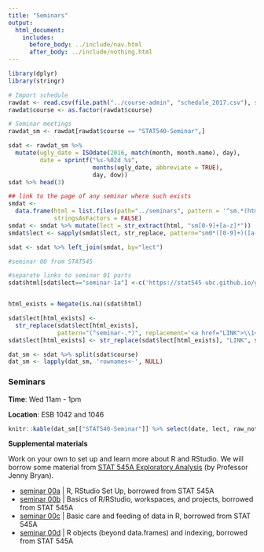 ```yaml
---
title: "Seminars"
output:
  html_document:
    includes:
      before_body: ../include/nav.html
      after_body: ../include/nothing.html
---
```



```r
library(dplyr)
library(stringr)
```

```r
# Import schedule
rawdat <- read.csv(file.path("../course-admin", "schedule_2017.csv"), stringsAsFactors = FALSE, colClasses = list(course = 'factor', dow = 'factor'))
rawdat$course <- as.factor(rawdat$course)

# Seminar meetings 
rawdat_sm <- rawdat[rawdat$course == "STAT540-Seminar",]

sdat <- rawdat_sm %>%
  mutate(ugly_date = ISOdate(2016, match(month, month.name), day),
         date = sprintf("%s-%02d %s",
                        months(ugly_date, abbreviate = TRUE),
                        day, dow))
sdat %>% head(3)

## link to the page of any seminar where such exists
smdat <-
  data.frame(html = list.files(path="../seminars", pattern = '^sm.*(html|pdf)$', full.names=TRUE),
             stringsAsFactors = FALSE)
smdat <- smdat %>% mutate(lect = str_extract(html, "sm[0-9]+[a-z]*"))
smdat$lect <- sapply(smdat$lect, str_replace, pattern="sm0*([0-9]+)([a-z]*)", replacement="seminar-\\1\\2")

sdat <- sdat %>% left_join(smdat, by="lect")

#seminar 00 from STAT545

#separate links to seminar 01 parts
sdat$html[sdat$lect=="seminar-1a"] <-c('https://stat545-ubc.github.io/git01_git-install.html')


html_exists = Negate(is.na)(sdat$html)

sdat$lect[html_exists] <-
  str_replace(sdat$lect[html_exists],
              pattern="(^seminar-.*)", replacement='<a href="LINK">\\1</a>')
sdat$lect[html_exists] <- str_replace(sdat$lect[html_exists], "LINK", sdat$html[html_exists])

dat_sm <- sdat %>% split(sdat$course)
dat_sm <- lapply(dat_sm, 'rownames<-', NULL)
```


<!-- unholy hack to make following two tables less wide and the same wide -->
<style type="text/css">
table {
   max-width: 70%;
}
</style>

### Seminars

**Time**: Wed 11am - 1pm

**Location**: ESB 1042 and 1046

```r
knitr::kable(dat_sm[["STAT540-Seminar"]] %>% select(date, lect, raw_notes, instructor))
```

**Supplemental materials** 

Work on your own to set up and learn more about R and RStudio. We will borrow some material from [STAT 545A Exploratory Analysis](https://stat545-ubc.github.io/topics.html) (by Professor Jenny Bryan).

  * [seminar 00a](https://stat545-ubc.github.io/block000_r-rstudio-install.html) | R, RStudio Set Up, borrowed from STAT 545A
  * [seminar 00b](https://stat545-ubc.github.io/block002_hello-r-workspace-wd-project.html) | Basics of R/RStudio, workspaces, and projects, borrowed from STAT 545A
  * [seminar 00c](https://stat545-ubc.github.io/block006_care-feeding-data.html) | Basic care and feeding of data in R, borrowed from STAT 545A
  * [seminar 00d](https://stat545-ubc.github.io/block004_basic-r-objects.html) | R objects (beyond data.frames) and indexing, borrowed from STAT 545A